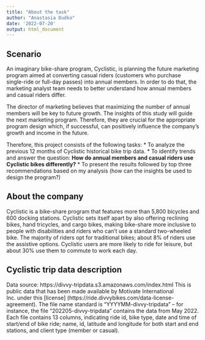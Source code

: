 ---
title: "About the task"
author: "Anastasia Dudko"
date: '2022-07-20'
output: html_document
---

## Scenario
An imaginary bike-share program, Cyclistic, is planning the future marketing program aimed at converting casual riders (customers who purchase single-ride or full-day passes) into annual members. In order to do that, the marketing analyst team needs to better understand how annual members and casual riders differ. 

The director of marketing believes that maximizing the number of annual members will be key to future growth. The insights of this study will guide the next marketing program. Therefore, they are crucial for the appropriate program design which, if successful, can positively influence the company’s growth and income in the future. 

Therefore, this project consists of the following tasks: 
*	To analyze the previous 12 months of Cyclistic historical bike trip data.
*	To identify trends and answer the question: **How do annual members and casual riders use Cyclistic bikes differently?** 
*	To present the results followed by top three recommendations based on my analysis (how can the insights be used to design the program?)

## About the company
Cyclistic is a bike-share program that features more than 5,800 bicycles and 600 docking stations. Cyclistic sets itself apart by also offering reclining bikes, hand tricycles, and cargo bikes, making bike-share more inclusive to people with disabilities and riders who can’t use a standard two-wheeled bike. The majority of riders opt for traditional bikes; about 8% of riders use the assistive options. Cyclistic users are more likely to ride for leisure, but about 30% use them to commute to work each day.

## Cyclistic trip data description
Data source: https://divvy-tripdata.s3.amazonaws.com/index.html
This is public data that has been made available by Motivate International Inc. under this [license] (https://ride.divvybikes.com/data-license-agreement). 
The file name standard is “YYYYMM-divvy-tripdata” – for instance, the file “202205-divvy-tripdata” contains the data from May 2022.  
Each file contains 13 columns, indicating ride id, bike type, date and time of start/end of bike ride; name, id, latitude and longitude for both start and end stations, and client type (member or casual).  	





